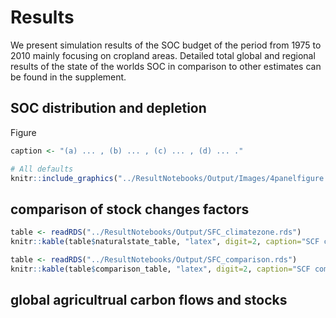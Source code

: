 # Results

We present simulation results of the SOC budget of the period from 1975 to 2010 mainly focusing on cropland areas. Detailed total global and regional results of the state of the worlds SOC in comparison to other estimates can be found in the supplement.


## SOC distribution and depletion
Figure 

```r
caption <- "(a) ... , (b) ... , (c) ... , (d) ... ."
```

```r
# All defaults
knitr::include_graphics("../ResultNotebooks/Output/Images/4panelfigure.png")
```



\newpage

## comparison of stock changes factors 


```r
table <- readRDS("../ResultNotebooks/Output/SFC_climatezone.rds")
knitr::kable(table$naturalstate_table, "latex", digit=2, caption="SCF compared to potential natural state")
```

```r
table <- readRDS("../ResultNotebooks/Output/SFC_comparison.rds")
knitr::kable(table$comparison_table, "latex", digit=2, caption="SCF compared to IPCC Tier 1")
```


\newpage

## global agricultrual carbon flows and stocks






